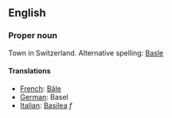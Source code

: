 ==English==

===Proper noun===

Town in Switzerland.  Alternative spelling: [[Basle]]

====Translations====
*[[French]]: [[Bâle]]
*[[German]]: Basel
*[[Italian]]: [[Basilea]] ''f''